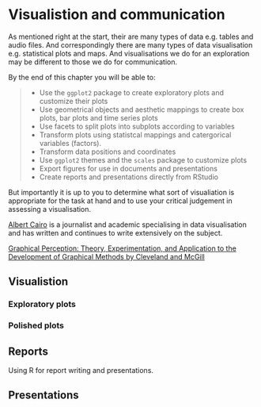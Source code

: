 # Visualistion and communication {#viz}

As mentioned right at the start, their are many types of data e.g. tables and
audio files. And correspondingly there are many types of data visualisation e.g.
statistical plots and maps. And visualisations we do for an exploration may
be different to those we do for communication. 

By the end of this chapter you will be able to:

> + Use the `ggplot2` package to create exploratory plots and customize their plots
> + Use geometrical objects and aesthetic mappings to create box plots, bar plots and
time series plots
> + Use facets to split plots into subplots according to variables
> + Transform plots using statistcal mappings and catergorical variables (factors).
> + Transform data positions and coordinates
> + Use `ggplot2` themes and the `scales` package to customize plots
> + Export figures for use in documents and presentations
> + Create reports and presentations directly from RStudio

But importantly it is up to you to determine what sort of visualiation is 
appropriate for the task at hand and to use your critical judgement in 
assessing a visualisation.

[Albert Cairo](http://www.thefunctionalart.com/) is a journalist and academic
specialising in data visualisation and has written and continues to write 
extensively on the subject.

[Graphical Perception: Theory, Experimentation, and Application to the Development of Graphical Methods by Cleveland and  McGill](https://www.jstor.org/stable/pdf/2288400.pdf?refreqid=excelsior%3Ab321aba183cce22a7f93335ca107eec6)


## Visualistion

### Exploratory plots

### Polished plots

## Reports

Using R for report writing and presentations.

## Presentations
